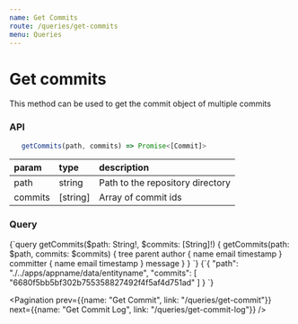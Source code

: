 ```yaml
---
name: Get Commits
route: /queries/get-commits
menu: Queries
---
```



# Get commits

This method can be used to get the commit object of multiple commits

### API

```js
   getCommits(path, commits) => Promise<[Commit]>
```

|param|type|description|
|:--|:--|:--|
|path|string|Path to the repository directory|
|commits|[string]|Array of commit ids|

### Query
<QueryViewer>
   <QueryTab>
{`query getCommits($path: String!, $commits: [String]!) {
   getCommits(path: $path, commits: $commits) {
      tree
      parent
      author {
         name
         email
         timestamp
      }
      committer {
         name
         email
         timestamp
      }
      message
   }
}
`}
   </QueryTab>
   <VariablesTab>
{`{
  "path": "./../apps/appname/data/entityname",
  "commits": [
      "6680f5bb5bf302b755358827492f4f5af4d751ad"
    ]
}
`}
   </VariablesTab>
</QueryViewer>

<Pagination prev={{name: "Get Commit", link: "/queries/get-commit"}} next={{name: "Get Commit Log", link: "/queries/get-commit-log"}} />